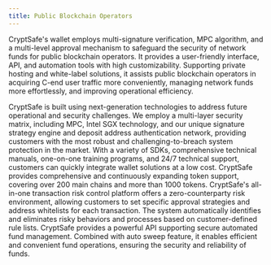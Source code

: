 ```yaml
---
title: Public Blockchain Operators
---
```


CryptSafe's wallet employs multi-signature verification, MPC algorithm, and a multi-level approval mechanism to safeguard the security of network funds for public blockchain operators. It provides a user-friendly interface, API, and automation tools with high customizability. Supporting private hosting and white-label solutions, it assists public blockchain operators in acquiring C-end user traffic more conveniently, managing network funds more effortlessly, and improving operational efficiency.

<Accordion title="Enterprise-Grade Security Network">
CryptSafe is built using next-generation technologies to address future operational and security challenges. We employ a multi-layer security matrix, including MPC, Intel SGX technology, and our unique signature strategy engine and deposit address authentication network, providing customers with the most robust and challenging-to-breach system protection in the market.
</Accordion>
<Accordion title="Rapid Deployment">
With a variety of SDKs, comprehensive technical manuals, one-on-one training programs, and 24/7 technical support, customers can quickly integrate wallet solutions at a low cost.
</Accordion>
<Accordion title="Multi-Blockchain Support">
CryptSafe provides comprehensive and continuously expanding token support, covering over 200 main chains and more than 1000 tokens.
</Accordion>
<Accordion title="Transaction Strategy Engine">
CryptSafe's all-in-one transaction risk control platform offers a zero-counterparty risk environment, allowing customers to set specific approval strategies and address whitelists for each transaction. The system automatically identifies and eliminates risky behaviors and processes based on customer-defined rule lists.
</Accordion>
<Accordion title="High-Speed Trading API">
CryptSafe provides a powerful API supporting secure automated fund management. Combined with auto sweep feature, it enables efficient and convenient fund operations, ensuring the security and reliability of funds.
</Accordion>
